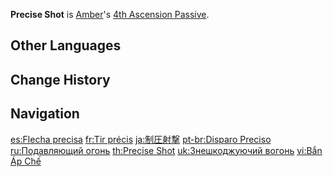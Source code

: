 {{Talent Infobox
|image         = Talent Precise Shot.png
|character     = Amber
|type          = 4th Ascension Passive
|info          = [[Sharpshooter|Aimed Shot]] hits on weak spots increase ATK by 15% for 10s.
|attr1         = ATK Increase
|value1        = 15%
|attr2         = Duration
|value2        = 10s
|utility1      = Charged Attack
|utility2      = ATK Increase
}}
'''Precise Shot''' is [[Amber]]'s [[4th Ascension Passive]].

==Other Languages==
{{Other Languages
|en      = Precise Shot
|zhs     = 压制射击
|zhs_rm  = Yāzhì Shèjī
|zht     = 壓制射擊
|zht_rm  = Yāzhì Shèjí
|zh_tl   = Neutralizing Fire
|ja      = 制圧射撃
|ja_rm   = Seiatsu Shageki
|ja_tl   = Suppressive Fire
|ko      = 제압 사격
|ko_rm   = Je'ap Sagyeok
|ko_tl   = Suppression Shot
|es      = Flecha precisa
|es_tl   = Precise Arrow
|fr      = Tir précis
|fr_tl   = Precise Shot
|ru      = Подавляющий огонь
|ru_tl   = Overwhelming Fire
|th      = Precise Shot
|vi      = Bắn Áp Chế
|vi_tl   = Oppressive Shooting
|de      = Arbeit unter Druck
|de_tl   = Work under Pressure
|id      = Precise Shot
|pt      = Disparo Preciso
|pt_tl   = Precise Shot
|tr      = İsabetli Atış
|tr_tl   = 
|it      = Tiro perfetto
|it_tl   = Perfect Shot
}}

==Change History==
{{Change History|1.0}}

==Navigation==
{{Talent Navbox|Amber}}

[[es:Flecha precisa]]
[[fr:Tir précis]]
[[ja:制圧射撃]]
[[pt-br:Disparo Preciso]]
[[ru:Подавляющий огонь]]
[[th:Precise Shot]]
[[uk:Знешкоджуючий вогонь]]
[[vi:Bắn Áp Chế]]